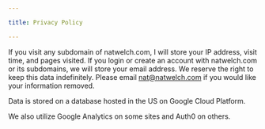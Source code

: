 ```yaml
---

title: Privacy Policy

---
```



If you visit any subdomain of natwelch.com, I will store your IP address, visit time, and pages visited. If you login or create an account with natwelch.com or its subdomains, we will store your email address. We reserve the right to keep this data indefinitely. Please email nat@natwelch.com if you would like your information removed.

Data is stored on a database hosted in the US on Google Cloud Platform.

We also utilize Google Analytics on some sites and Auth0 on others.

